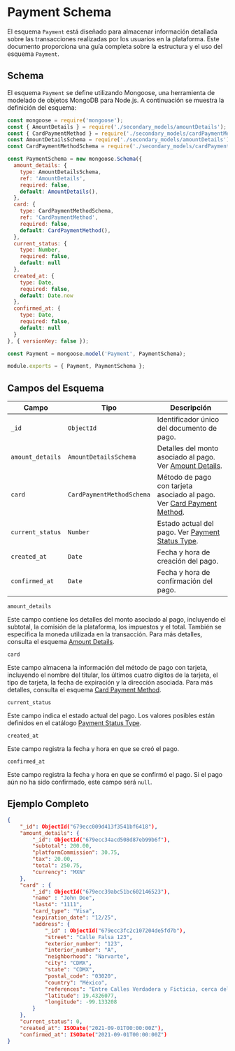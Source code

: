 # Payment Schema

El esquema `Payment` está diseñado para almacenar información detallada sobre las transacciones realizadas por los usuarios en la plataforma. Este documento proporciona una guía completa sobre la estructura y el uso del esquema `Payment`.

## Schema

El esquema `Payment` se define utilizando Mongoose, una herramienta de modelado de objetos MongoDB para Node.js. A continuación se muestra la definición del esquema:

```javascript
const mongoose = require('mongoose');
const { AmountDetails } = require('./secondary_models/amountDetails');
const { CardPaymentMethod } = require('./secondary_models/cardPaymentMethod');
const AmountDetailsSchema = require('./secondary_models/amountDetails').AmountDetailsSchema;
const CardPaymentMethodSchema = require('./secondary_models/cardPaymentMethod').CardPaymentMethodSchema;

const PaymentSchema = new mongoose.Schema({
  amount_details: { 
    type: AmountDetailsSchema,
    ref: 'AmountDetails',
    required: false,
    default: AmountDetails(),
  },
  card: { 
    type: CardPaymentMethodSchema, 
    ref: 'CardPaymentMethod',
    required: false,
    default: CardPaymentMethod(),
  },
  current_status: { 
    type: Number, 
    required: false,
    default: null 
  },
  created_at: { 
    type: Date, 
    required: false,
    default: Date.now 
  },
  confirmed_at: { 
    type: Date, 
    required: false,
    default: null 
  }
}, { versionKey: false });

const Payment = mongoose.model('Payment', PaymentSchema);

module.exports = { Payment, PaymentSchema };
```

## Campos del Esquema

| Campo               | Tipo               | Descripción                                                                 |
|---------------------|--------------------|-----------------------------------------------------------------------------|
| `_id`               | `ObjectId`         | Identificador único del documento de pago.                                  |
| `amount_details`    | `AmountDetailsSchema` | Detalles del monto asociado al pago. Ver [Amount Details](/docs/database/schemas/secondary-schemas/amount-details). |
| `card`              | `CardPaymentMethodSchema` | Método de pago con tarjeta asociado al pago. Ver [Card Payment Method](/docs/database/schemas/secondary-schemas/card-payment-method). |
| `current_status`    | `Number`           | Estado actual del pago. Ver [Payment Status Type](/docs/database/catalogs/payment-status-type). |
| `created_at`        | `Date`             | Fecha y hora de creación del pago.                                          |
| `confirmed_at`      | `Date`             | Fecha y hora de confirmación del pago.                                      |


`amount_details`

Este campo contiene los detalles del monto asociado al pago, incluyendo el subtotal, la comisión de la plataforma, los impuestos y el total. También se especifica la moneda utilizada en la transacción. Para más detalles, consulta el esquema [Amount Details](/docs/database/schemas/secondary-schemas/amount-details).

`card`

Este campo almacena la información del método de pago con tarjeta, incluyendo el nombre del titular, los últimos cuatro dígitos de la tarjeta, el tipo de tarjeta, la fecha de expiración y la dirección asociada. Para más detalles, consulta el esquema [Card Payment Method](/docs/database/schemas/secondary-schemas/card-payment-method).

`current_status`

Este campo indica el estado actual del pago. Los valores posibles están definidos en el catálogo [Payment Status Type](/docs/database/catalogs/payment-status-type).

`created_at`

Este campo registra la fecha y hora en que se creó el pago.

`confirmed_at`

Este campo registra la fecha y hora en que se confirmó el pago. Si el pago aún no ha sido confirmado, este campo será `null`.


## Ejemplo Completo

```json
{
    "_id": ObjectId("679ecc009d413f3541bf6418"),
    "amount_details": {
        "_id": ObjectId("679ecc34acd508d87eb99b6f"),
        "subtotal": 200.00,
        "platformCommission": 30.75,
        "tax": 20.00,
        "total": 250.75,
        "currency": "MXN"
    },
    "card" : {
        "_id": ObjectId("679ecc39abc51bc602146523"),
        "name" : "John Doe",
        "last4": "1111",
        "card_type": "Visa",
        "expiration_date": "12/25",
        "address": {
            "_id" : ObjectId("679ecc3fc2c107204de5fd7b"),
            "street": "Calle Falsa 123",
            "exterior_number": "123",
            "interior_number": "A",
            "neighborhood": "Narvarte",
            "city": "CDMX",
            "state": "CDMX",
            "postal_code": "03020",
            "country": "México",
            "references": "Entre Calles Verdadera y Ficticia, cerca del parque",
            "latitude": 19.4326077,
            "longitude": -99.133208
        }        
    },
    "current_status": 0,
    "created_at": ISODate("2021-09-01T00:00:00Z"),
    "confirmed_at": ISODate("2021-09-01T00:00:00Z")
}
```